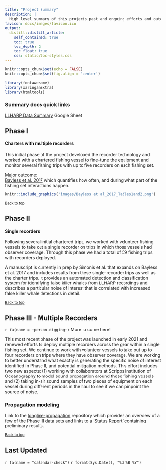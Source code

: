 ```yaml
---
title: "Project Summary"
description: | 
  High level summary of this projects past and ongoing efforts and outcomes
favicon: docs/images/favicon.ico
output:
  distill::distill_article:
    self_contained: true
    toc: true
    toc_depth: 2
    toc_float: true
    css: static/toc-styles.css
---
```


```r
knitr::opts_chunk$set(echo = FALSE)
knitr::opts_chunk$set(fig.align = 'center')

library(fontawesome)
library(xaringanExtra)
library(htmltools)
```


### Summary docs quick links

[LLHARP Data Summary](https://docs.google.com/spreadsheets/d/1S0e3T8GijoM0NTLCLjKV_9d3C9_YnHNqZhkV0BNJkzg/edit#gid=0) Google Sheet


## Phase I 
#### Charters with multiple recorders

This initial phase of the project developed the recorder technology and worked with a chartered fishing vessel to fine-tune the equipment and monitor several fishing trips with up to five recorders on each fishing set. 

Major outcome:  
[Bayless et al. 2017](static/Bayless et al_2017_FisheriesResearch_Acoustically monitoring the Hawaii longline fishery for interactions with false killer whales.pdf){target='_blank'} which quantifies how often, and during what part of the fishing set interactions happen. 

```r
knitr::include_graphics('images/Bayless et al_2017_Tables1and2.png')
```

<sub>[Back to top](#)</sub>

## Phase II
#### Single recorders

Following several initial chartered trips, we worked with volunteer fishing vessels to take out a single recorder on trips in which those vessels had observer coverage. Through this phase we had a total of 59 fishing trips with recorders deployed.

A manuscript is currently in prep by Simonis et al. that expands on Bayless et al. 2017 and includes results from these single-recorder trips as well as the charter trips. It provides an automated detection and classification system for identifying false killer whales from LLHARP recordings and describes a particular noise of interest that is correlated with increased false killer whale detections in detail. 

<!-- Part of this manuscript prep includes a comparison of results from Bayless et al. 2017 vs what is presented in this manuscript. Notes and results can be found in the 2022 Manuscript Pages: -->

<!-- - [Bayless Simonis Comparison](/site/bayless_simonis_comp.html) -->

<!-- - [Simonis Data File Guide](/site/simonis_data_guide.html) -->

<sub>[Back to top](#)</sub>

## Phase III - Multiple Recorders

`r fa(name = "person-digging")` More to come here! 

This most recent phase of the project was launched in early 2021 and renewed efforts to deploy multiple recorders across the gear within a single fishing set. We continue to work with volunteer vessels to take out up to four recorders on trips where they have observer coverage. We are working to better understand what exactly is generating the specific noise of interest identified in Phase II, and potential mitigation methods. This effort includes two new aspects: (1) working with collaborators at Scripps Institution of Oceanography to model sound propagation around these fishing vessels and (2) taking in-air sound samples of two pieces of equipment on each vessel during different periods in the haul to see if we can pinpoint the source of noise. 

### Propagation modeling

Link to the [longline-propagation](https://github.com/sfregosi/longline-propagation){target="_blank"} repository which provides an overview of a few of the Phase III data sets and links to a 'Status Report' containing preliminary results. 

<sub>[Back to top](#)</sub>



## Last Updated {.appendix}

`r fa(name = "calendar-check")` `r format(Sys.Date(), "%d %B %Y")`

